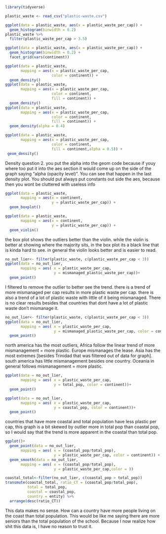```r
library(tidyverse)

plastic_waste <- read_csv("plastic-waste.csv")
```

```r
ggplot(data = plastic_waste, aes(x = plastic_waste_per_cap)) +
  geom_histogram(binwidth = 0.2)
plastic_waste %>%
  filter(plastic_waste_per_cap > 3.5)
```

```r
ggplot(data = plastic_waste, aes(x = plastic_waste_per_cap)) +
  geom_histogram(binwidth = 0.2) +
  facet_grid(vars(continent))
```

```r

ggplot(data = plastic_waste, 
       mapping = aes(x = plastic_waste_per_cap, 
                     color = continent)) +
  geom_density()
ggplot(data = plastic_waste, 
       mapping = aes(x = plastic_waste_per_cap, 
                     color = continent, 
                     fill = continent)) +
  geom_density()
ggplot(data = plastic_waste, 
       mapping = aes(x = plastic_waste_per_cap, 
                     color = continent, 
                     fill = continent)) +
  geom_density(alpha = 0.4)

ggplot(data = plastic_waste, 
       mapping = aes(x = plastic_waste_per_cap, 
                     color = continent, 
                     fill = continent,alpha = 0.5)) +
 geom_density()

```

Density question 2. you put the alpha into the geom code because if youy where too put it into the aes section it would come up on the side of the graph saying "alpha (opacity level)". You can see that happen in the last density plot. You should put always put constants out side the aes, because then you wont be cluttered with useless info

```r
ggplot(data = plastic_waste, 
       mapping = aes(x = continent, 
                     y = plastic_waste_per_cap)) +
  geom_boxplot()

ggplot(data = plastic_waste, 
       mapping = aes(x = continent, 
                     y = plastic_waste_per_cap)) +
  geom_violin()

```

the box plot shows the outliers better than the violin. while the violin is better at showing where the majority sits, in the box plot its a black line that is kinda hard to see. in general the violin looks better and is easier to read.

```r
no_out_lier<- filter(plastic_waste, c(plastic_waste_per_cap < 3))
ggplot(data = no_out_lier,
       mapping = aes( x = plastic_waste_per_cap,
                      y = mismanaged_plastic_waste_per_cap))+
  geom_point()
```

I filtered to remove the outlier to better see the trend. there is a trend of more mismanaged per cap results in more plastic waste per cap. there is also a trend of a lot of plastic waste with little of it being mismanaged. There is no clear results besides that countries that dont have a lot of plastic waste don't mismanage it.

```r
no_out_lier<- filter(plastic_waste, c(plastic_waste_per_cap < 3))
ggplot(data = no_out_lier,
       mapping = aes( x = plastic_waste_per_cap,
                      y = mismanaged_plastic_waste_per_cap, color = continent))+
  geom_point()
```

north america has the most outliers, Africa follow the linear trend of more mismanagement = more plastic. Europe mismanages the lease. Asia has the most extremes [besides Trinidad that was filtered out of data for graph]. south america has little mismanagement besides one country. Oceania in general follows mismanagement = more plastic.

```r

ggplot(data = no_out_lier,
       mapping = aes( x = plastic_waste_per_cap,
                      y = total_pop, color = continent))+
  geom_point()

ggplot(data = no_out_lier,
       mapping = aes( x = plastic_waste_per_cap,
                      y = coastal_pop, color = continent))+
  geom_point()
```

countries that have more coastal and total population have less plastic per cap, this graph is a bit skewed by outlier more in total pop than coastal pop, so I would say that the trend is more apparent in the coastal than total pop.

```r
ggplot()+
  geom_point(data = no_out_lier,
       mapping = aes( x = (coastal_pop/total_pop),
                      y = plastic_waste_per_cap, color = continent)) +
  geom_smooth(data = no_out_lier,
       mapping = aes( x = (coastal_pop/total_pop),
                      y = plastic_waste_per_cap,color = ))

```

```r
coastal_total<-filter(no_out_lier, c(coastal_pop > total_pop))
transmute(coastal_total, ratio_CT = (coastal_pop/total_pop), 
          total = total_pop,
          coastal = coastal_pop,
          country = entity) %>%
  arrange(desc(ratio_CT))
```

This data makes no sense. How can a country have more people living on the coast than total population. This would be like me saying there are more seniors than the total population of the school. Because I now realize how shit this data is, I have no reason to trust it.

